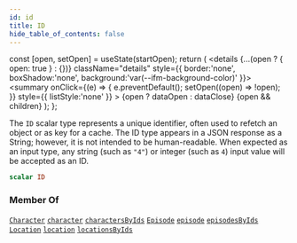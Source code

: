 ```yaml
---
id: id
title: ID
hide_table_of_contents: false
---
```









  const [open, setOpen] = useState(startOpen);
  return (
    <details {...(open ? { open: true } : {})} className="details" style={{ border:'none', boxShadow:'none', background:'var(--ifm-background-color)' }}>
      <summary
        onClick={(e) => {
          e.preventDefault();
          setOpen((open) => !open);
        }}
        style={{ listStyle:'none' }}
      >
      {open ? dataOpen : dataClose}
      </summary>
      {open && children}
    </details>
  );
};








The `ID` scalar type represents a unique identifier, often used to refetch an object or as key for a cache. The ID type appears in a JSON response as a String; however, it is not intended to be human-readable. When expected as an input type, any string (such as `"4"`) or integer (such as `4`) input value will be accepted as an ID.


```graphql
scalar ID
```






### Member Of

[`Character`](/objects/character)  <Badge class="badge badge--secondary" text="object"/><Bullet />[`character`](/queries/character)  <Badge class="badge badge--secondary" text="query"/><Bullet />[`charactersByIds`](/queries/characters-by-ids)  <Badge class="badge badge--secondary" text="query"/><Bullet />[`Episode`](/objects/episode)  <Badge class="badge badge--secondary" text="object"/><Bullet />[`episode`](/queries/episode)  <Badge class="badge badge--secondary" text="query"/><Bullet />[`episodesByIds`](/queries/episodes-by-ids)  <Badge class="badge badge--secondary" text="query"/><Bullet />[`Location`](/objects/location)  <Badge class="badge badge--secondary" text="object"/><Bullet />[`location`](/queries/location)  <Badge class="badge badge--secondary" text="query"/><Bullet />[`locationsByIds`](/queries/locations-by-ids)  <Badge class="badge badge--secondary" text="query"/>

